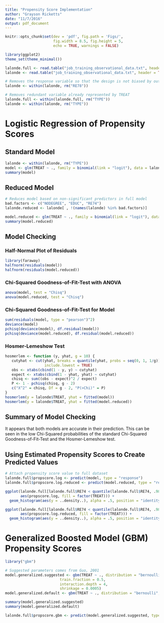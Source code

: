 ```yaml
---
title: "Propensity Score Implementation"
author: "Grayson Ricketts"
date: "11/7/2016"
output: pdf_document
---
```


```r
knitr::opts_chunk$set(dev = 'pdf', fig.path = 'Figs/',
                      fig.width = 8.5, fig.height = 5,
                      echo = TRUE, warnings = FALSE)

library(ggplot2)
theme_set(theme_minimal())
```

```r
lalonde.full <- read.table("job_training_observational_data.txt", header = TRUE)
lalonde <- read.table("job_training_observational_data.txt", header = TRUE)

# Removes the response variable so that the design is not biased by outcomes
lalonde <- within(lalonde, rm("RE78"))

# Removes redundant variable already represented by TREAT
lalonde.full <- within(lalonde.full, rm("TYPE"))
lalonde <- within(lalonde, rm("TYPE"))
```

# Logistic Regression of Propensity Scores

## Standard Model
```r
lalonde <- within(lalonde, rm("TYPE"))
model <- glm(TREAT ~ ., family = binomial(link = "logit"), data = lalonde)
summary(model)
```

## Reduced Model
```r
# Reduces model based on non-significant predictors in full model
bad.factors <- c("NODEGREE", "EDUC", "RE74")
lalonde.reduced <- lalonde[ , !(names(lalonde) %in% bad.factors)]

model.reduced <- glm(TREAT ~ ., family = binomial(link = "logit"), data = lalonde.reduced)
summary(model.reduced)
```

## Model Checking

### Half-Normal Plot of Residuals
```r
library(faraway)
halfnorm(residuals(model))
halfnorm(residuals(model.reduced))
```

### Chi-Squared Goodness-of-Fit-Test with ANOVA
```r
anova(model, test = "Chisq")
anova(model.reduced, test = "Chisq")
```

### Chi-Squared Goodness-of-Fit-Test for Model
```r
sum(residuals(model, type = "pearson")^2)
deviance(model)
pchisq(deviance(model), df.residual(model))
pchisq(deviance(model.reduced), df.residual(model.reduced))
```

### Hosmer-Lemeshow Test
```r
hosmerlem <- function (y, yhat, g = 10) {
   cutyhat <- cut(yhat, breaks = quantile(yhat, probs = seq(0, 1, 1/g)),
                  include.lowest = TRUE)
   obs <- xtabs(cbind(1 - y, y) ~ cutyhat)
   expect <- xtabs(cbind(1 - yhat, yhat) ~ cutyhat)
   chisq <- sum((obs - expect)^2 / expect)
   P <- 1 - pchisq(chisq, g - 2)
   c("X^2" = chisq, Df = g - 2, "P(>Chi)" = P)
}
hosmerlem(y = lalonde$TREAT, yhat = fitted(model))
hosmerlem(y = lalonde$TREAT, yhat = fitted(model.reduced))
```

## Summary of Model Checking
It appears that both models are accurate in their prediction. This can be seen in the low Chi-Squared probabilities of the standard Chi-Squared Goodness-of-Fit-Test and the Hosmer-Lemeshow test.

## Using Estimated Propensity Scores to Create Predicted Values
```r
# Attach propensity score value to full dataset
lalonde.full$propscore.log <- predict(model, type = "response")
lalonde.full$propscore.log.reduced <- predict(model.reduced, type = "response")

ggplot(lalonde.full[lalonde.full$RE74 < quantile(lalonde.full$RE74, .98), ], 
       aes(propscore.log, fill = factor(TREAT))) +
  geom_histogram(aes(y = ..density..), alpha = .5, position = "identity")

ggplot(lalonde.full[lalonde.full$RE74 < quantile(lalonde.full$RE74, .98), ], 
       aes(propscore.log.reduced, fill = factor(TREAT))) +
  geom_histogram(aes(y = ..density..), alpha = .5, position = "identity")
```

# Generalized Boosted Model (GBM) Propensity Scores

```r
library("gbm")

# Suggested parameters comes from Guo, 2001
model.generalized.suggested <- gbm(TREAT ~ ., distribution = "bernoulli", data = lalonde, 
                         train.fraction = 0.5, 
                         interaction.depth = 4, 
                         shrinkage = 0.0005)
model.generalized.default <- gbm(TREAT ~ ., distribution = "bernoulli", data = lalonde)

summary(model.generalized.suggested)
summary(model.generalized.default)

lalonde.full$propscore.gbm <- predict(model.generalized.suggested, type = "response")
```

